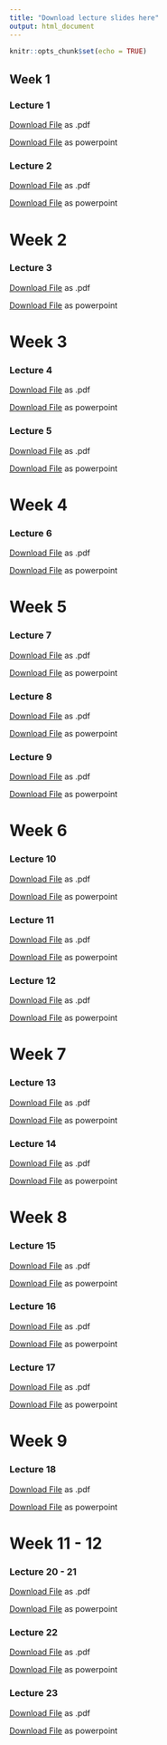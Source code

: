 ```yaml
---
title: "Download lecture slides here"
output: html_document
---
```


```r
knitr::opts_chunk$set(echo = TRUE)
```

## Week 1

### Lecture 1
<a href="./lecture_slides/Week 1/Week1_Lecture1_Slides_1_10_2024.pdf">Download File</a>
as .pdf

<a href="./lecture_slides/Week 1/Week1_Lecture1_Slides_1_10_2024.pptx">Download File</a>
as powerpoint

### Lecture 2 
<a href="./lecture_slides/Week 1/Week1_Lecture2_Slides_1_12_2024.pdf">Download File</a>
as .pdf

<a href="./lecture_slides/Week 1/Week1_Lecture2_Slides_1_12_2024.pptx">Download File</a>
as powerpoint

# Week 2

### Lecture 3
<a href="./lecture_slides/Week 2/Week2_Lecture3_Slides_1_19_2024.pdf">Download File</a>
as .pdf

<a href="./lecture_slides/Week 2/Week2_Lecture3_Slides_1_19_2024.pptx">Download File</a>
as powerpoint

# Week 3

### Lecture 4
<a href="./lecture_slides/Week 3/Week3_Lecture4_Slides_1_22_2024.pdf">Download File</a>
as .pdf

<a href="./lecture_slides/Week 3/Week3_Lecture4_Slides_1_22_2024.pptx">Download File</a>
as powerpoint


### Lecture 5
<a href="./lecture_slides/Week 3/Week3_Lecture5_Slides_1_24_2024.pdf">Download File</a>
as .pdf

<a href="./lecture_slides/Week 3/Week3_Lecture5_Slides_1_24_2024.pptx">Download File</a>
as powerpoint

# Week 4

### Lecture 6
<a href="./lecture_slides/Week 4/Week4_Lecture6_Slides_1_29_2024.pdf">Download File</a>
as .pdf

<a href="./lecture_slides/Week 4/Week4_Lecture6_Slides_1_29_2024.pptx">Download File</a>
as powerpoint

# Week 5

### Lecture 7
<a href="./lecture_slides/Week 5/Week5_Lecture7_Slides_2_5_2024.pdf">Download File</a>
as .pdf

<a href="./lecture_slides/Week 5/Week5_Lecture7_Slides_2_5_2024.pptx">Download File</a>
as powerpoint

### Lecture 8
<a href="./lecture_slides/Week 5/Week5_Lecture8_Slides_2_7_2024.pdf">Download File</a>
as .pdf

<a href="./lecture_slides/Week 5/Week5_Lecture8_Slides_2_7_2024.pptx">Download File</a>
as powerpoint

### Lecture 9
<a href="./lecture_slides/Week 5/Week5_Lecture9_Slides_2_9_2024.pdf">Download File</a>
as .pdf

<a href="./lecture_slides/Week 5/Week5_Lecture9_Slides_2_9_2024.pptx">Download File</a>
as powerpoint

# Week 6

### Lecture 10
<a href="./lecture_slides/Week 6/Week6_Lecture10_Slides_2_12_2024.pdf">Download File</a>
as .pdf

<a href="./lecture_slides/Week 6/Week6_Lecture10_Slides_2_12_2024.pptx">Download File</a>
as powerpoint

### Lecture 11
<a href="./lecture_slides/Week 6/Week6_Lecture11_Slides_2_14_2024.pdf">Download File</a>
as .pdf

<a href="./lecture_slides/Week 6/Week6_Lecture11_Slides_2_14_2024.pptx">Download File</a>
as powerpoint

### Lecture 12
<a href="./lecture_slides/Week 6/Week6_Lecture12_Slides_2_16_2024.pdf">Download File</a>
as .pdf

<a href="./lecture_slides/Week 6/Week6_Lecture12_Slides_2_16_2024.pptx">Download File</a>
as powerpoint

# Week 7

### Lecture 13
<a href="./lecture_slides/Week 7/Week7_Lecture13_Slides_2_21_2024.pdf">Download File</a>
as .pdf

<a href="./lecture_slides/Week 7/Week7_Lecture13_Slides_2_21_2024.pptx">Download File</a>
as powerpoint

### Lecture 14
<a href="./lecture_slides/Week 7/Week7_Lecture14_Slides_2_23_2024.pdf">Download File</a>
as .pdf

<a href="./lecture_slides/Week 7/Week7_Lecture14_Slides_2_23_2024.pptx">Download File</a>
as powerpoint

# Week 8

### Lecture 15
<a href="./lecture_slides/Week 8/Week8_Lecture15_Slides_2_26_2024.pdf">Download File</a>
as .pdf

<a href="./lecture_slides/Week 8/Week8_Lecture15_Slides_2_26_2024.pptx">Download File</a>
as powerpoint

### Lecture 16
<a href="./lecture_slides/Week 8/Week8_Lecture16_Slides_2_28_2024.pdf">Download File</a>
as .pdf

<a href="./lecture_slides/Week 8/Week8_Lecture16_Slides_2_28_2024.pptx">Download File</a>
as powerpoint


### Lecture 17
<a href="./lecture_slides/Week 8/Week8_Lecture17_Slides_3_1_2024.pdf">Download File</a>
as .pdf

<a href="./lecture_slides/Week 8/Week8_Lecture17_Slides_3_1_2024.pptx">Download File</a>
as powerpoint

# Week 9

### Lecture 18
<a href="./lecture_slides/Week 9/Week9_Lecture18_Slides_3_4_2024.pdf">Download File</a>
as .pdf

<a href="./lecture_slides/Week 9/Week9_Lecture18_Slides_3_4_2024.pptx">Download File</a>
as powerpoint

# Week 11 - 12

### Lecture 20 - 21
<a href="./lecture_slides/Week 11/Week11_Lecture20_Slides_3_20_2024.pdf">Download File</a>
as .pdf

<a href="./lecture_slides/Week 11/Week11_Lecture20_Slides_3_20_2024.pptx">Download File</a>
as powerpoint


### Lecture 22

<a href="./lecture_slides/Week 12/Week12_Lecture22_Slides_3_27_2024.pdf">Download File</a>
as .pdf

<a href="./lecture_slides/Week 12/Week12_Lecture22_Slides_3_27_2024.pptx">Download File</a>
as powerpoint

### Lecture 23

<a href="./lecture_slides/Week 12/Week12_Lecture23_Slides_3_29_2024.pdf">Download File</a>
as .pdf

<a href="./lecture_slides/Week 12/Week12_Lecture23_Slides_3_29_2024.pptx">Download File</a>
as powerpoint